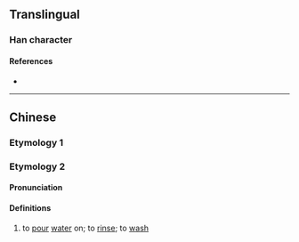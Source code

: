 {{character info/new}}
==Translingual==

===Han character===
{{Han char|rn=85|rad=水|as=18|sn=21|four=|canj=ETCE|ids=⿰氵叢}}

====References====
* {{Han ref|kx=0662.210|dkj=18745|hdz=31792.060|uh=7047|ud=28743}}

----

==Chinese==

===Etymology 1===
{{zh-see|潨}}

===Etymology 2===
{{zh-forms|alt=沯}}

====Pronunciation====
{{zh-pron
|mn=ml,tw,pn:châng/ml:chhiâng/xm,zz:chiâng
|cat=v
}}

====Definitions====
{{zh-hanzi}}

# {{lb|zh|Hokkien}} to [[pour]] [[water]] on; to [[rinse]]; to [[wash]]